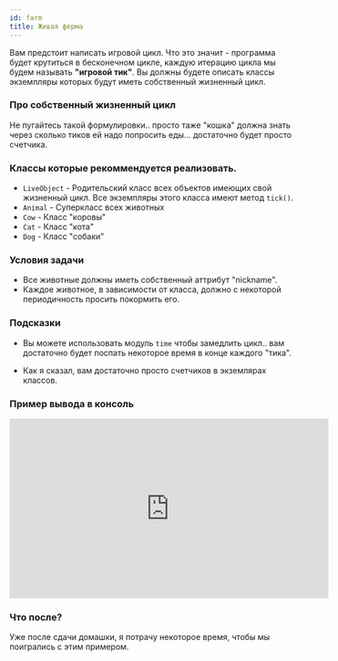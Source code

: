 ```yaml
---
id: farm
title: Живая ферма
---
```


Вам предстоит написать игровой цикл. Что это значит - программа будет крутиться в бесконечном цикле, каждую итерацию цикла мы будем называть **"игровой тик"**. Вы должны будете описать классы экземпляры которых будут иметь собственный жизненный цикл.

### Про собственный жизненный цикл

Не пугайтесь такой формулировки.. просто таже "кошка" должна знать через сколько тиков ей надо попросить еды... достаточно будет просто счетчика.

### Классы которые рекоммендуется реализовать.

- `LiveObject` - Родительский класс всех объектов имеющих свой жизненный цикл. Все экземпляры этого класса имеют метод `tick()`.
- `Animal` - Суперкласс всех животных
- `Cow` - Класс "коровы"
- `Cat` - Класс "кота"
- `Dog` - Класс "собаки"

### Условия задачи

- Все животные должны иметь собственный аттрибут "nickname".
- Каждое животное, в зависимости от класса, должно с некоторой периодичность просить покормить его.

### Подсказки

- Вы можете использовать модуль `time` чтобы замедлить цикл.. вам достаточно будет поспать некоторое время в конце каждого "тика".

- Как я сказал, вам достаточно просто счетчиков в экземлярах классов.

### Пример вывода в консоль

<iframe
  width="560"
  height="315"
  src="https://www.youtube.com/embed/vgC9yy2kBXE"
  frameborder="0"
  allow="accelerometer; autoplay; encrypted-media; gyroscope; picture-in-picture"
  allowfullscreen
></iframe>

### Что после?

Уже после сдачи домашки, я потрачу некоторое время, чтобы мы поигрались с этим примером.
